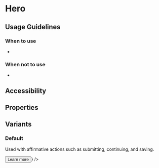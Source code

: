 

<Meta title="Sage/Hero" />

# Hero

## Usage Guidelines

### When to use

- 

### When not to use

- 

## Accessibility



## Properties

<ArgsTable story="Default" />

## Variants

### Default
Used with affirmative actions such as submitting, continuing, and saving.

<Canvas>
  <Story name="Default">
    <Hero
      title="Learn with Kajabi in our live workshops"
      description="Did you know we offer free workshops? Kajabi experts host live workshops every week on topics from marketing your products to building out your Kajabi account."
      image={{
        src: `${heroFull}`
      }}
      footerActions={<><Button color="primary">Learn more</Button></>}
    />
  </Story>
</Canvas>
